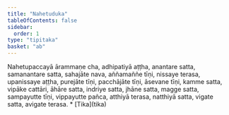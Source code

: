 ```yaml
---
title: "Nahetuduka"
tableOfContents: false
sidebar:
  order: 1
type: "tipitaka"
basket: "ab"
---
```



<DynamicBreadcrumb />

<Division number="37">

<Paragraph number="2934">
Nahetupaccayā ārammaṇe cha, adhipatiyā aṭṭha, anantare satta, samanantare satta, sahajāte nava, aññamaññe tīṇi, nissaye terasa, upanissaye aṭṭha, purejāte tīṇi, pacchājāte tīṇi, āsevane tīṇi, kamme satta, vipāke cattāri, āhāre satta, indriye satta, jhāne satta, magge satta, sampayutte tīṇi, vippayutte pañca, atthiyā terasa, natthiyā satta, vigate satta, avigate terasa.

</Paragraph>
</Division>

<TableOfContents>
* [Tika](tika)
</TableOfContents>
